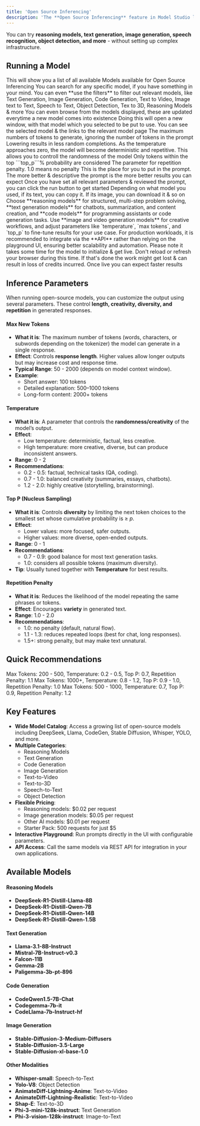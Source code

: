```yaml
---
title: 'Open Source Inferencing'
description: 'The **Open Source Inferencing** feature in Model Studio lets you run and experiment with popular open-source AI models directly on Qubrid.'
---
```


You can try **reasoning models, text generation, image generation, speech recognition, object detection, and more** - without setting up complex infrastructure.

## Running a Model

<Steps>
<Step title="Head over to the Open Source Inferencing tab from the left menu">
 This will show you a list of all available Models available for Open Source Inferencing
</Step>
<Step title="Use the Search Bar">
 You can search for any specific model, if you have something in your mind.
 <Note>
 You can even **use the filters** to filter out relevant models, like Text Generation, Image Generation, Code Generation, Text to Video, Image text to Text, Speech to Text, Object Detection, Tex to 3D, Reasoning Models & more
 </Note>
</Step>
<Step title="Browse from Available Models">
 You can even browse from the models displayed, these are updated everytime a new model comes into existence
</Step>
<Step title="Click on the Model Card">
 Doing this will open a new window, with that model which you selected to be put to use. You can see the selected model & the links to the relevant model page
</Step>
<Step title="Set the Max New Tokens">
 The maximum numbers of tokens to generate, ignoring the number of tokens in the prompt
</Step>
<Step title="Set the Temperature">
 Lowering results in less random completions. As the temperature approaches zero, the model will become deterministic and repetitive. This allows you to controll the randomness of the model
</Step>
<Step title="Set the Top P">
 Only tokens within the top ```top_p```% probability are considered
</Step>
<Step title="Set the Repetition Penalty">
 The parameter for repetition penalty. 1.0 means no penalty
</Step>
<Step title="User Prompt">
 This is the place for you to put in the prompt. The more better & descriptive the prompt is the more better results you can expect
</Step>
<Step title="Click the Run button">
 Once you have set all relevant parameters & reviewed the prompt, you can click the run button to get started
</Step>
<Step title="Copy / Download / Save the Response">
 Depending on what model you used, if its text, you can copy it. If its image, you can download it & so on
</Step>
</Steps>

<Note>
Choose **reasoning models** for structured, multi-step problem solving, **text generation models** for chatbots, summarization, and content creation, and **code models** for programming assistants or code generation tasks. Use **image and video generation models** for creative workflows, and adjust parameters like `temperature`, `max tokens`, and `top_p` to fine-tune results for your use case. For production workloads, it is recommended to integrate via the **API** rather than relying on the playground UI, ensuring better scalability and automation.
</Note>

<Info>
 Please note it takes some time for the model to initialize & get live. Don't reload or refresh your browser during this time. If that's done the work might get lost & can result in loss of credits incurred. Once live you can expect faster results
</Info>

## Inference Parameters

When running open-source models, you can customize the output using several parameters. These control **length, creativity, diversity, and repetition** in generated responses.


#### Max New Tokens
- **What it is**: The maximum number of tokens (words, characters, or subwords depending on the tokenizer) the model can generate in a single response.  
- **Effect**: Controls **response length**. Higher values allow longer outputs but may increase cost and response time.  
- **Typical Range**: 50 - 2000 (depends on model context window).  
- **Example**:  
  - Short answer: 100 tokens  
  - Detailed explanation: 500–1000 tokens  
  - Long-form content: 2000+ tokens  


#### Temperature
- **What it is**: A parameter that controls the **randomness/creativity** of the model’s output.  
- **Effect**:  
  - Low temperature: deterministic, factual, less creative.  
  - High temperature: more creative, diverse, but can produce inconsistent answers.  
- **Range**: 0 - 2  
- **Recommendations**:  
  - 0.2 - 0.5: factual, technical tasks (QA, coding).  
  - 0.7 - 1.0: balanced creativity (summaries, essays, chatbots).  
  - 1.2 - 2.0: highly creative (storytelling, brainstorming).  


#### Top P (Nucleus Sampling)
- **What it is**: Controls **diversity** by limiting the next token choices to the smallest set whose cumulative probability is ≥ *p*.  
- **Effect**:  
  - Lower values: more focused, safer outputs.  
  - Higher values: more diverse, open-ended outputs.  
- **Range**: 0 - 1  
- **Recommendations**:  
  - 0.7 - 0.9: good balance for most text generation tasks.  
  - 1.0: considers all possible tokens (maximum diversity).  
- **Tip**: Usually tuned together with **Temperature** for best results.  

#### Repetition Penalty
- **What it is**: Reduces the likelihood of the model repeating the same phrases or tokens.  
- **Effect**: Encourages **variety** in generated text.  
- **Range**: 1.0 - 2.0  
- **Recommendations**:  
  - 1.0: no penalty (default, natural flow).  
  - 1.1 - 1.3: reduces repeated loops (best for chat, long responses).  
  - 1.5+: strong penalty, but may make text unnatural.  

## Quick Recommendations

<Accordion icon="code" title="Factual QA / Code">
Max Tokens: 200 - 500, Temperature: 0.2 - 0.5, Top P: 0.7, Repetition Penalty: 1.1  
</Accordion>
<Accordion icon="file-word" title="Creative Writing">
Max Tokens: 1000+, Temperature: 0.8 - 1.2, Top P: 0.9 - 1.0, Repetition Penalty: 1.0  
</Accordion>
<Accordion icon="message-bot" title="Balanced Chatbot">
Max Tokens: 500 - 1000, Temperature: 0.7, Top P: 0.9, Repetition Penalty: 1.2 
</Accordion>

## Key Features
- **Wide Model Catalog**: Access a growing list of open-source models including DeepSeek, Llama, CodeGen, Stable Diffusion, Whisper, YOLO, and more.  
- **Multiple Categories**:  
  - Reasoning Models  
  - Text Generation  
  - Code Generation  
  - Image Generation  
  - Text-to-Video  
  - Text-to-3D  
  - Speech-to-Text  
  - Object Detection  
- **Flexible Pricing**:  
  - Reasoning models: $0.02 per request  
  - Image generation models: $0.05 per request  
  - Other AI models: $0.01 per request  
  - Starter Pack: 500 requests for just $5  
- **Interactive Playground**: Run prompts directly in the UI with configurable parameters.  
- **API Access**: Call the same models via REST API for integration in your own applications.  

## Available Models

#### Reasoning Models
- **DeepSeek-R1-Distill-Llama-8B**  
- **DeepSeek-R1-Distill-Qwen-7B**  
- **DeepSeek-R1-Distill-Qwen-14B**  
- **DeepSeek-R1-Distill-Qwen-1.5B**  

#### Text Generation
- **Llama-3.1-8B-Instruct**  
- **Mistral-7B-Instruct-v0.3**  
- **Falcon-11B**  
- **Gemma-2B**  
- **Paligemma-3b-pt-896**  

#### Code Generation
- **CodeQwen1.5-7B-Chat**  
- **Codegemma-7b-it**  
- **CodeLlama-7b-Instruct-hf**  

#### Image Generation
- **Stable-Diffusion-3-Medium-Diffusers**  
- **Stable-Diffusion-3.5-Large**  
- **Stable-Diffusion-xl-base-1.0**  

#### Other Modalities
- **Whisper-small**: Speech-to-Text  
- **Yolo-V8**: Object Detection  
- **AnimateDiff-Lightning-Anime**: Text-to-Video  
- **AnimateDiff-Lightning-Realistic**: Text-to-Video  
- **Shap-E**: Text-to-3D  
- **Phi-3-mini-128k-instruct**: Text Generation  
- **Phi-3-vision-128k-instruct**: Image-to-Text  
